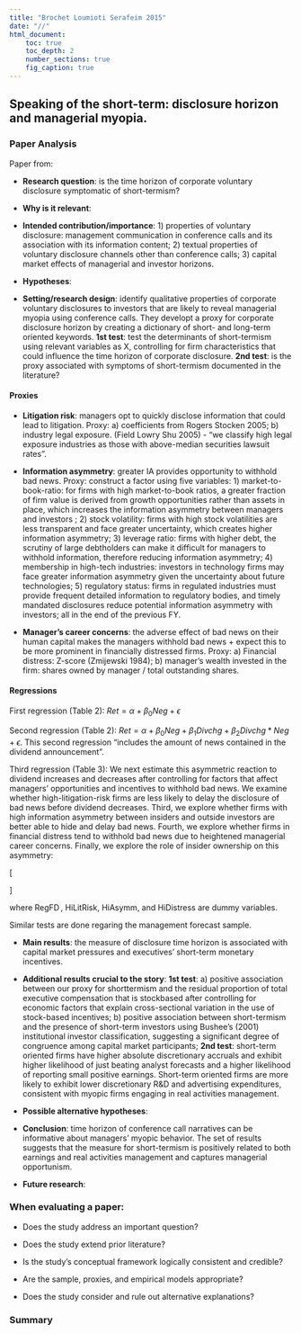 ```yaml
---
title: "Brochet Loumioti Serafeim 2015"
date: "//"
html_document:
    toc: true
    toc_depth: 2
    number_sections: true
    fig_caption: true
---
```

## Speaking of the short-term: disclosure horizon and managerial myopia.  {.tabset}

### Paper Analysis

Paper from:

-   **Research question**: is the time horizon of corporate voluntary disclosure symptomatic of short-termism?

-   **Why is it relevant**: 

-   **Intended contribution/importance**: 1) properties of voluntary disclosure: management communication in conference calls and its association with its information content; 2) textual properties of voluntary disclosure channels other than conference calls; 3) capital market effects of managerial and investor horizons. 

-   **Hypotheses**:

-   **Setting/research design**: identify qualitative properties of corporate voluntary disclosures to investors that are likely to reveal managerial myopia using conference calls. They developt a proxy for corporate disclosure horizon by creating a dictionary of short- and long-term oriented keywords. **1st test**: test the determinants of short-termism using relevant variables as X, controlling for firm characteristics that could influence the time horizon of corporate disclosure. **2nd test**: is the proxy associated with symptoms of short-termism documented in the literature?

#### **Proxies**

- **Litigation risk**: managers opt to quickly disclose information that could lead to litigation. Proxy: a) coefficients from Rogers Stocken 2005; b) industry legal exposure. (Field Lowry Shu 2005) - "we classify high legal exposure industries as those with above-median securities lawsuit rates".

- **Information asymmetry**: greater IA provides opportunity to withhold bad news. Proxy: construct a factor using five variables: 1) market-to-book-ratio: for firms with high market-to-book ratios, a greater fraction of firm value is derived from growth opportunities rather than assets in place, which increases the information asymmetry between managers and investors ; 2) stock volatility: firms with high stock volatilities are less transparent and face greater uncertainty, which creates higher information asymmetry; 3) leverage ratio: firms with higher debt, the scrutiny of large debtholders can make it difficult for managers to withhold information, therefore reducing information asymmetry; 4) membership in high-tech industries: investors in technology firms may face greater information asymmetry given the uncertainty about future technologies; 5) regulatory status: firms in regulated industries must provide frequent detailed information to regulatory bodies, and timely mandated disclosures reduce potential information asymmetry with investors; all in the end of the previous FY.

- **Manager's career concerns**: the adverse effect of bad news on their human capital makes the managers withhold bad news + expect this to be more prominent in financially distressed firms. Proxy: a) Financial distress: Z-score (Zmijewski 1984); b) manager's wealth invested in the firm: shares owned by manager / total outstanding shares.

#### **Regressions**

First regression (Table 2): $Ret = \alpha + \beta_0 Neg + \epsilon$

Second regression (Table 2): $Ret = \alpha + \beta_0 Neg + \beta_1 Divchg + \beta_2 Divchg \ast Neg + \epsilon$. This second regression "includes the amount of news contained in the dividend announcement". 

Third regression (Table 3): We next estimate this asymmetric reaction to dividend increases and decreases after controlling for factors that affect managers’ opportunities and incentives to withhold bad news. We examine whether high-litigation-risk firms are less likely to delay the disclosure of bad news before dividend decreases. Third, we explore whether firms with high information asymmetry between insiders and outside investors are better able to hide and delay bad news. Fourth, we explore whether firms in financial distress tend to withhold bad news due to heightened managerial career concerns. Finally, we explore the role of insider ownership on this asymmetry:

\[ \begin{aligned}
\operatorname{Ret}=& \alpha+\beta_{0} N e g+\beta_{1} \operatorname{Reg} F D+\beta_{2} \operatorname{Reg} F D * N e g+\beta_{3} \text {HiLit} R i s k \\
&+\beta_{4} \text {HiLitRisk} * N e g+\beta_{5} \text {HiAsymm}+\beta_{6} \text {HiAsymm} * \text {Neg} \\
&+\beta_{7} \text {HiDistress}+\beta_{8} \text {HiDistress} * \text {Neg}+\varepsilon
\end{aligned} \]

where $\operatorname{RegFD},$ HiLitRisk, HiAsymm, and HiDistress are dummy variables.

Similar tests are done regaring the management forecast sample.

-   **Main results**: the measure of disclosure time horizon is associated with capital market pressures and executives' short-term monetary incentives.

-   **Additional results crucial to the story**: **1st test**: a) positive association between our proxy for shorttermism and the residual proportion of total executive compensation that is stockbased after controlling for economic factors that explain cross-sectional variation in the use of stock-based incentives; b) positive association between short-termism and the presence of short-term investors using Bushee’s (2001) institutional investor classification, suggesting a significant degree of congruence among capital market participants; **2nd test**: short-term oriented firms have higher absolute discretionary accruals and exhibit higher likelihood of just beating analyst forecasts and a higher likelihood of reporting small positive earnings. Short-term oriented firms are more likely to exhibit lower discretionary R\&D and advertising expenditures, consistent with myopic firms engaging in real activities management.  

- **Possible alternative hypotheses**: 

-   **Conclusion**: time horizon of conference call narratives can be informative about managers' myopic behavior. The set of results suggests that the measure for short-termism is positively related to both earnings and real activities management and captures managerial opportunism. 

- **Future research**:  

### When evaluating a paper:

- Does the study address an important question?

- Does the study extend prior literature?

- Is the study's conceptual framework logically consistent and credible?

- Are the sample, proxies, and empirical models appropriate?

- Does the study consider and rule out alternative explanations?

### Summary

